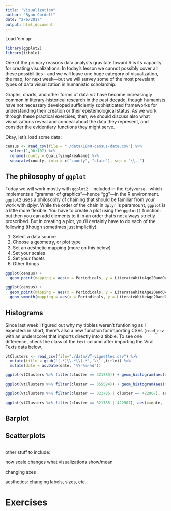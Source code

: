 ```yaml
---
title: "Visualization"
author: "Ryan Cordell"
date: "2/6/2017"
output: html_document
---
```


Load 'em up:

```r
library(ggplot2)
library(tibble)
```

One of the primary reasons data analysts gravitate toward R is its capacity for creating visualizations. In today's lesson we cannot possibly cover all these possibilities—and we will leave one huge category of visualization, the map, for next week—but we will survey some of the most prevelant types of data visualization in humanistic scholarship. 

Graphs, charts, and other forms of data viz have become increasingly common in literary-historical research in the past decade, though humanists have not necessary developed sufficiently sophisticated frameworks for understanding their creation or their epistemological status. As we work through these practical exercises, then, we should discuss also what visualizations reveal and conceal about the data they represent, and consider the evidentiary functions they might serve. 

Okay, let's load some data:

```r
census <- read_csv(file = "./data/1840-census-data.csv") %>%
  select(1,90:107) %>%
  rename(county = QualifyingAreaName) %>%
  separate(county, into = c("county", "state"), sep = "\\, ")
```


## The philosophy of `ggplot`

Today we will work mostly with `ggplot2`—included in the `tidyverse`—which implements a "grammar of graphics"—hence "gg"—in the R environment. `ggplot2` uses a philosophy of chaining that should be familiar from your work with dplyr. While the order of the chain in `dplyr` is paramount, `ggplot` is a little more flexible. You have to create a plot using the `ggplot()` function: but then you can add elements to it in an order that's not always strictly proscribed. But in creating a plot, you'll certainly have to do each of the following (though sometimes just implicitly):

1. Select a data source
2. Choose a geometry, or plot type
3. Set an aesthetic mapping (more on this below)
4. Set your scales
5. Set your facets
6. Other things


```r

ggplot(census) +
  geom_point(mapping = aes(x = Periodicals, y = LiterateWhiteAge20andOver))

```

```r
ggplot(census) + 
  geom_point(mapping = aes(x = Periodicals, y = LiterateWhiteAge20andOver)) +
  geom_smooth(mapping = aes(x = Periodicals, y = LiterateWhiteAge20andOver))
```

## Histograms

Since last week I figured out why my tibbles weren't funtioning as I expected: in short, there's also a new function for importing CSVs (`read_csv` with an underscore) that imports directly into a tibble. To see one difference, check the class of the `text` column after importing the Viral Texts data below.

```r

vtClusters <- read_csv(file="./data/VT-vignettes.csv") %>% 
  mutate(title = gsub('(.*)\\.*\\(.*','\\1',title)) %>%
  mutate(date = as.Date(date, "%Y-%m-%d"))

```



```r

ggplot(vtClusters %>% filter(cluster == 321785)) + geom_histogram(aes(x=date, binwidth=365))

```

```r

ggplot(vtClusters %>% filter(cluster == 355594)) + geom_histogram(aes(x=date))

```


```r

ggplot(vtClusters %>% filter(cluster == 321785 | cluster == 422907), aes(x=date, fill=cluster)) + geom_histogram(binwidth=365)

ggplot(vtClusters %>% filter(cluster == 321785 | 422907), aes(x=date, fill=cluster)) + geom_freqpoly(binwidth=365, position = "stack")

```

## Barplot

## Scatterplots

## 

other stuff to include:

how scale changes what visualizations show/mean

changing axes 

aesthetics: changing labels, sizes, etc. 


# Exercises

